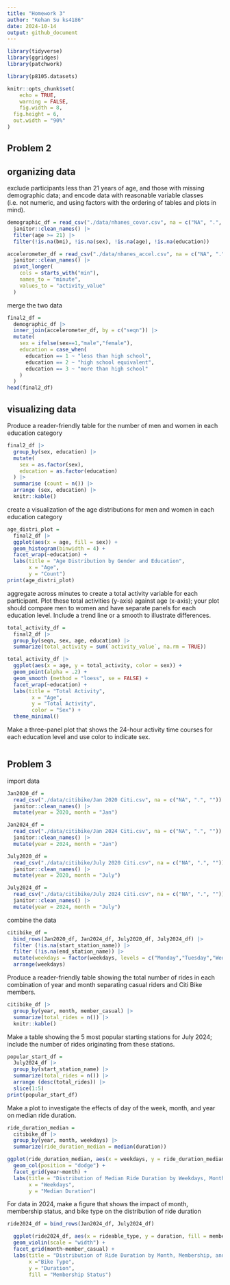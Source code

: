 ```yaml
---
title: "Homework 3"
author: "Kehan Su ks4186"
date: 2024-10-14
output: github_document
---
```

```r
library(tidyverse)
library(ggridges)
library(patchwork)

library(p8105.datasets)

knitr::opts_chunk$set(
	echo = TRUE,
	warning = FALSE,
	fig.width = 8, 
  fig.height = 6,
  out.width = "90%"
)
```

## Problem 2

## organizing data

exclude participants less than 21 years of age, and those with missing demographic data; and encode data with reasonable variable classes (i.e. not numeric, and using factors with the ordering of tables and plots in mind).

```r
demographic_df = read_csv("./data/nhanes_covar.csv", na = c("NA", ".", ""), skip = 4) |>
  janitor::clean_names() |>
  filter(age >= 21) |>
  filter(!is.na(bmi), !is.na(sex), !is.na(age), !is.na(education))
```

```r
accelerometer_df = read_csv("./data/nhanes_accel.csv", na = c("NA", ".", "")) |>
  janitor::clean_names() |>
  pivot_longer(
    cols = starts_with("min"),
    names_to = "minute",
    values_to = "activity_value"
  )
```
merge the two data
```r
final2_df =
  demographic_df |>
  inner_join(accelerometer_df, by = c("seqn")) |>
  mutate(
    sex = ifelse(sex==1,"male","female"),
    education = case_when(
      education == 1 ~ "less than high school",
      education == 2 ~ "high school equivalent",
      education == 3 ~ "more than high school"
    )
  )
head(final2_df)
```

## visualizing data
Produce a reader-friendly table for the number of men and women in each education category

```r
final2_df |>
  group_by(sex, education) |>
  mutate(
    sex = as.factor(sex),
    education = as.factor(education)
  ) |>
  summarise (count = n()) |>
  arrange (sex, education) |>
  knitr::kable()
``` 
create a visualization of the age distributions for men and women in each education category
```r
age_distri_plot =
  final2_df |>
  ggplot(aes(x = age, fill = sex)) +
  geom_histogram(binwidth = 4) +
  facet_wrap(~education) +
  labs(title = "Age Distribution by Gender and Education",
       x = "Age",
       y = "Count")
print(age_distri_plot)
```

aggregate across minutes to create a total activity variable for each participant. Plot these total activities (y-axis) against age (x-axis); your plot should compare men to women and have separate panels for each education level. Include a trend line or a smooth to illustrate differences. 

```r
total_activity_df = 
  final2_df |>
  group_by(seqn, sex, age, education) |>
  summarize(total_activity = sum(`activity_value`, na.rm = TRUE))
```

```r
total_activity_df |>
  ggplot(aes(x = age, y = total_activity, color = sex)) +
  geom_point(alpha = .2) +
  geom_smooth (method = "loess", se = FALSE) +
  facet_wrap(~education) +
  labs(title = "Total Activity",
        x = "Age",
        y = "Total Activity",
        color = "Sex") +
  theme_minimal()
```

Make a three-panel plot that shows the 24-hour activity time courses for each education level and use color to indicate sex.

```r

```


## Problem 3

import data
```r
Jan2020_df =
  read_csv("./data/citibike/Jan 2020 Citi.csv", na = c("NA", ".", "")) |>
  janitor::clean_names() |>
  mutate(year = 2020, month = "Jan")
```
```r
Jan2024_df =
  read_csv("./data/citibike/Jan 2024 Citi.csv", na = c("NA", ".", "")) |>
  janitor::clean_names() |>
  mutate(year = 2024, month = "Jan")
```

```r
July2020_df =
  read_csv("./data/citibike/July 2020 Citi.csv", na = c("NA", ".", "")) |>
  janitor::clean_names() |>
  mutate(year = 2020, month = "July")
```

```r
July2024_df =
  read_csv("./data/citibike/July 2024 Citi.csv", na = c("NA", ".", "")) |>
  janitor::clean_names() |>
  mutate(year = 2024, month = "July")
```
combine the data
```r
citibike_df =
  bind_rows(Jan2020_df, Jan2024_df, July2020_df, July2024_df) |>
  filter (!is.na(start_station_name)) |>
  filter (!is.na(end_station_name)) |>
  mutate(weekdays = factor(weekdays, levels = c("Monday","Tuesday","Wednesday","Thursday","Friday","Saturday","Sunday"), ordered = TRUE)) |>
  arrange(weekdays)
```

Produce a reader-friendly table showing the total number of rides in each combination of year and month separating casual riders and Citi Bike members.

```r
citibike_df |>
  group_by(year, month, member_casual) |>
  summarize(total_rides = n()) |>
  knitr::kable()
```
Make a table showing the 5 most popular starting stations for July 2024; include the number of rides originating from these stations.

```r
popular_start_df =
  July2024_df |>
  group_by(start_station_name) |>
  summarize(total_rides = n()) |>
  arrange (desc(total_rides)) |>
  slice(1:5)
print(popular_start_df)
```
Make a plot to investigate the effects of day of the week, month, and year on median ride duration. 

```r
ride_duration_median =
  citibike_df |>
  group_by(year, month, weekdays) |>
  summarize(ride_duration_median = median(duration))
```

```r
ggplot(ride_duration_median, aes(x = weekdays, y = ride_duration_median, fill = weekdays)) +
  geom_col(position = "dodge") +
  facet_grid(year~month) +
  labs(title = "Distribution of Median Ride Duration by Weekdays, Month, and Year",
       x = "Weekdays",
       y = "Median Duration")
```

For data in 2024, make a figure that shows the impact of month, membership status, and bike type on the distribution of ride duration

```r
ride2024_df = bind_rows(Jan2024_df, July2024_df)
```

```r
  ggplot(ride2024_df, aes(x = rideable_type, y = duration, fill = member_casual)) +
  geom_violin(scale = "width") +
  facet_grid(month~member_casual) +
  labs(title = "Distribution of Ride Duration by Month, Membership, and Bike Type",
       x ="Bike Type",
       y = "Duration",
       fill = "Membership Status")
```




